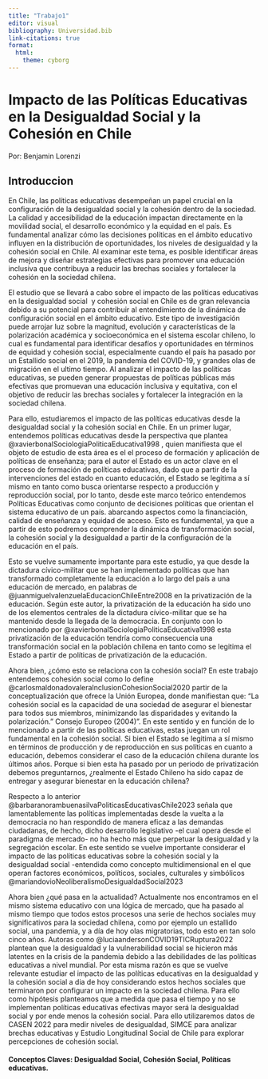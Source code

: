 ```yaml
---
title: "Trabajo1"
editor: visual
bibliography: Universidad.bib
link-citations: true
format:
  html:
    theme: cyborg
---
```


# Impacto de las Políticas Educativas en la Desigualdad Social y la Cohesión en Chile

Por: Benjamin Lorenzi

## Introduccion

En Chile, las políticas educativas desempeñan un papel crucial en la configuración de la desigualdad social y la cohesión dentro de la sociedad. La calidad y accesibilidad de la educación impactan directamente en la movilidad social, el desarrollo económico y la equidad en el país. Es fundamental analizar cómo las decisiones políticas en el ámbito educativo influyen en la distribución de oportunidades, los niveles de desigualdad y la cohesión social en Chile. Al examinar este tema, es posible identificar áreas de mejora y diseñar estrategias efectivas para promover una educación inclusiva que contribuya a reducir las brechas sociales y fortalecer la cohesión en la sociedad chilena.

El estudio que se llevará a cabo sobre el impacto de las políticas educativas en la desigualdad social  y cohesión social en Chile es de gran relevancia debido a su potencial para contribuir al entendimiento de la dinámica de configuración social en el ámbito educativo. Este tipo de investigación puede arrojar luz sobre la magnitud, evolución y características de la polarización académica y socioeconómica en el sistema escolar chileno, lo cual es fundamental para identificar desafíos y oportunidades en términos de equidad y cohesión social, especialmente cuando el país ha pasado por un Estallido social en el 2019, la pandemia del COVID-19, y grandes olas de migración en el ultimo tiempo. Al analizar el impacto de las políticas educativas, se pueden generar propuestas de políticas públicas más efectivas que promuevan una educación inclusiva y equitativa, con el objetivo de reducir las brechas sociales y fortalecer la integración en la sociedad chilena.

Para ello, estudiaremos el impacto de las políticas educativas desde la desigualdad social y la cohesión social en Chile. En un primer lugar, entendemos políticas educativas desde la perspectiva que plantea @xavierbonalSociologiaPoliticaEducativa1998 , quien manifiesta que el objeto de estudio de esta área es el el proceso de formación y aplicación de políticas de enseñanza; para el autor el Estado es un actor clave en el proceso de formación de políticas educativas, dado que a partir de la intervenciones del estado en cuanto educación, el Estado se legitima a sí mismo en tanto como busca orientarse respecto a producción y reproducción social, por lo tanto, desde este marco teórico entendemos Políticas Educativas como conjunto de decisiones políticas que orientan el sistema educativo de un país. abarcando aspectos como la financiación, calidad de enseñanza y equidad de acceso. Esto es fundamental, ya que a partir de esto podremos comprender la dinámica de transformación social, la cohesión social y la desigualdad a partir de la configuración de la educación en el país.

Esto se vuelve sumamente importante para este estudio, ya que desde la dictadura cívico-militar que se han implementado políticas que han transformado completamente la educación a lo largo del país a una educación de mercado, en palabras de @juanmiguelvalenzuelaEducacionChileEntre2008 en la privatización de la educación. Según este autor, la privatización de la educación ha sido uno de los elementos centrales de la dictadura cívico-militar que se ha mantenido desde la llegada de la democracia. En conjunto con lo mencionado por @xavierbonalSociologiaPoliticaEducativa1998 esta privatización de la educación tendría como consecuencia una transformación social en la población chilena en tanto como se legitima el Estado a partir de políticas de privatización de la educación. 

Ahora bien, ¿cómo esto se relaciona con la cohesión social? En este trabajo entendemos cohesión social como lo define @carlosmaldonadovaleraInclusionCohesionSocial2020 partir de la conceptualización que ofrece la Unión Europea, donde manifiestan que: “La cohesión social es la capacidad de una sociedad de asegurar el bienestar para todos sus miembros, minimizando las disparidades y evitando la polarización.” Consejo Europeo (2004)”. En este sentido y en función de lo mencionado a partir de las políticas educativas, estas juegan un rol fundamental en la cohesión social. Si bien el Estado se legitima a sí mismo en términos de producción y de reproducción en sus políticas en cuanto a educación, debemos considerar el caso de la educación chilena durante los últimos años. Porque si bien esta ha pasado por un periodo de privatización debemos preguntarnos, ¿realmente el Estado Chileno ha sido capaz de entregar y asegurar bienestar en la educación chilena? 

Respecto a lo anterior @barbaranorambuenasilvaPoliticasEducativasChile2023 señala que lamentablemente las políticas implementadas desde la vuelta a la democracia no han respondido de manera eficaz a las demandas ciudadanas, de hecho, dicho desarrollo legislativo -el cual opera desde el paradigma de mercado- no ha hecho más que perpetuar la desigualdad y la segregación escolar. En este sentido se vuelve importante considerar el impacto de las políticas educativas sobre la cohesión social y la desigualdad social -entendida como concepto multidimensional en el que operan factores económicos, políticos, sociales, culturales y simbólicos @mariandovioNeoliberalismoDesigualdadSocial2023

Ahora bien ¿qué pasa en la actualidad? Actualmente nos encontramos en el mismo sistema educativo con una lógica de mercado, que ha pasado al mismo tiempo que todos estos procesos una serie de hechos sociales muy significativos para la sociedad chilena, como por ejemplo un estallido social, una pandemia, y a día de hoy olas migratorias, todo esto en tan solo cinco años. Autoras como @luciaandersonCOVID19TICRuptura2022 plantean que la desigualdad y la vulnerabilidad social se hicieron más latentes en la crisis de la pandemia debido a las debilidades de las políticas educativas a nivel mundial. Por esta misma razón es que se vuelve relevante estudiar el impacto de las políticas educativas en la desigualdad y la cohesión social a dia de hoy considerando estos hechos sociales que terminaron por configurar un impacto en la sociedad chilena. Para ello como hipótesis planteamos que a medida que pasa el tiempo y no se implementan políticas educativas efectivas mayor será la desigualdad social y por ende menos la cohesión social. Para ello utilizaremos datos de CASEN 2022 para medir niveles de desigualdad, SIMCE para analizar brechas educativas y Estudio Longitudinal Social de Chile para explorar percepciones de cohesión social. 

#### Conceptos Claves: Desigualdad Social, Cohesión Social, Políticas educativas.

